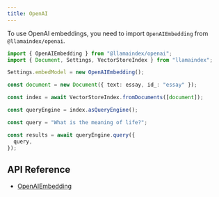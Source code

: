 ```yaml
---
title: OpenAI
---
```


To use OpenAI embeddings, you need to import `OpenAIEmbedding` from `@llamaindex/openai`.

```ts
import { OpenAIEmbedding } from "@llamaindex/openai";
import { Document, Settings, VectorStoreIndex } from "llamaindex";

Settings.embedModel = new OpenAIEmbedding();

const document = new Document({ text: essay, id_: "essay" });

const index = await VectorStoreIndex.fromDocuments([document]);

const queryEngine = index.asQueryEngine();

const query = "What is the meaning of life?";

const results = await queryEngine.query({
  query,
});
```

## API Reference

- [OpenAIEmbedding](/docs/api/classes/OpenAIEmbedding)

